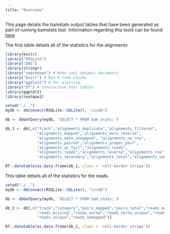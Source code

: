 ```yaml
---
title: "Overview"
---
```


This page details the bamstats output tables that have been generated as part of running bamstats tool. Information regarding this tools can be found <a href="http://bamstats.sourceforge.net/">here</a>


The first table details all of the statistics for the alignments

```r

library(knitr)
library("RSQLite")
library("DBI")
library(stringr)
library("rmarkdown") # Make cool dynamic documents
library("knitr") # Run R Code Chunks
library("ggplot2") # For plotting
library("DT") # Interactove html tables
library(ggplot2)
library(reshape2)

setwd("./..")
mydb <- dbConnect(RSQLite::SQLite(), "csvdb")

db <- dbGetQuery(mydb, 'SELECT * FROM bam_stats;')

db_1 <- db[,c("track","alignments_duplicate","alignments_filtered",
              "alignments_mapped","alignments_mate_reverse",
              "alignments_mate_unmapped", "alignments_no_rna",
              "alignments_paired","alignments_proper_pair",
              "alignments_qc_fail","alignments_read1",
              "alignments_read2","alignments_reverse","alignments_rna",
              "alignments_secondary","alignments_total","alignments_unmapped"   )]

DT::datatable(as.data.frame(db_1, class = 'cell-border stripe'))

```



This table details all of the statistics for the reads.

```r

setwd("./..")
mydb <- dbConnect(RSQLite::SQLite(), "csvdb")

db <- dbGetQuery(mydb, 'SELECT * FROM bam_stats;')

db_2 <- db[,c("track","category","pairs_mapped","pairs_total","reads_mapped",            
              "reads_missing","reads_norna","reads_norna_unique","reads_total",             
              "reads_unique","reads_unmapped")]

DT::datatable(as.data.frame(db_2, class = 'cell-border stripe'))
```
